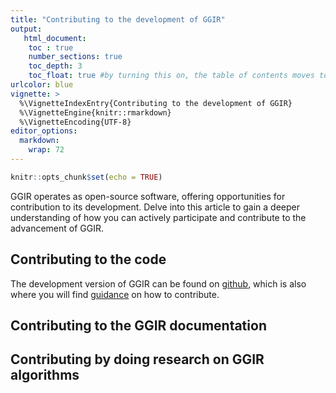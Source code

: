 ```yaml
---
title: "Contributing to the development of GGIR"
output:
   html_document:
    toc : true
    number_sections: true
    toc_depth: 3
    toc_float: true #by turning this on, the table of contents moves to the left of the page.
urlcolor: blue
vignette: >
  %\VignetteIndexEntry{Contributing to the development of GGIR}
  %\VignetteEngine{knitr::rmarkdown}
  %\VignetteEncoding{UTF-8}
editor_options:
  markdown:
    wrap: 72
---
```



```r
knitr::opts_chunk$set(echo = TRUE)
```

GGIR operates as open-source software, offering opportunities for contribution 
to its development. Delve into this article to gain a deeper understanding of 
how you can actively participate and contribute to the advancement of GGIR.

## Contributing to the code

The development version of GGIR can be found on
[github](https://github.com/wadpac/GGIR), which is also where you will
find
[guidance](https://github.com/wadpac/GGIR/blob/master/CONTRIBUTING.md)
on how to contribute.

## Contributing to the GGIR documentation


## Contributing by doing research on GGIR algorithms

